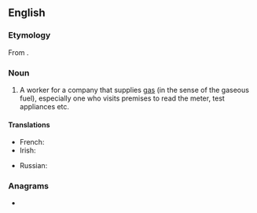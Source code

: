 {{also|Gasman}}
==English==

===Etymology===
From {{af|en|gas|man}}.

===Noun===
{{en-noun|gasmen}}

# {{lb|en|colloquial}} A worker for a company that supplies [[gas]] (in the sense of the gaseous fuel), especially one who visits premises to read the meter, test appliances etc.
#: {{ux|en|I spent all morning waiting for the '''gasman''' to call.}}

====Translations====
{{trans-top|worker for a company that supplies gas}}
* French: {{t+|fr|gazier|m}}
* Irish: {{t|ga|fear an gháis|m}}
{{trans-mid}}
* Russian: {{t+|ru|газовщи́к|m}}
{{trans-bottom}}

===Anagrams===
* {{anagrams|en|Magans|mangas}}